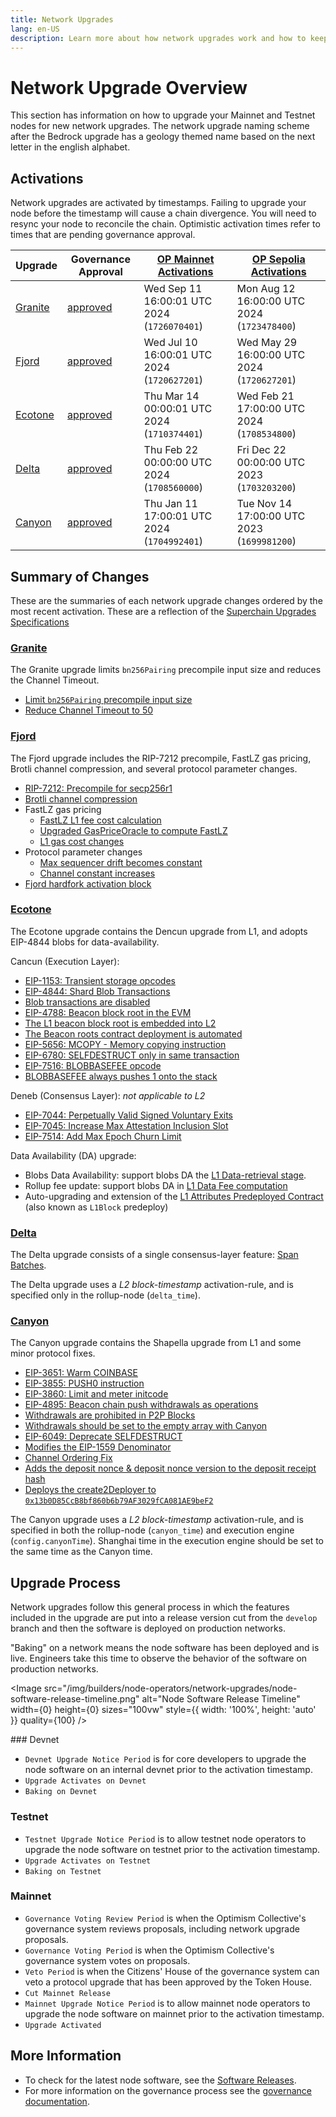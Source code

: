 ```yaml
---
title: Network Upgrades
lang: en-US
description: Learn more about how network upgrades work and how to keep your nodes up to date.
---
```



# Network Upgrade Overview

This section has information on how to upgrade your Mainnet and Testnet nodes
for new network upgrades. The network upgrade naming scheme after the Bedrock
upgrade has a geology themed name based on the next letter in the english
alphabet.

## Activations

Network upgrades are activated by timestamps. Failing to upgrade your node
before the timestamp will cause a chain divergence. You will need to resync
your node to reconcile the chain. Optimistic activation times refer to times
that are pending governance approval.

| Upgrade                                                             | Governance Approval                                                                        | [OP Mainnet Activations](https://github.com/ethereum-optimism/superchain-registry/blob/main/superchain/configs/mainnet/superchain.toml) | [OP Sepolia Activations](https://github.com/ethereum-optimism/superchain-registry/blob/main/superchain/configs/sepolia/superchain.toml) |
| ------------------------------------------------------------------- | ------------------------------------------------------------------------------------------ | --------------------------------------------------------------------------------------------------------------------------------------- | --------------------------------------------------------------------------------------------------------------------------------------- |
| [Granite](https://specs.optimism.io/protocol/granite/overview.html) | [approved](https://gov.optimism.io/t/upgrade-proposal-10-granite-network-upgrade/8733)     | Wed Sep 11 16:00:01 UTC 2024 (`1726070401`)                                                                                             | Mon Aug 12 16:00:00 UTC 2024 (`1723478400`)                                                                                             |
| [Fjord](https://specs.optimism.io/protocol/fjord/overview.html)     | [approved](https://gov.optimism.io/t/upgrade-proposal-9-fjord-network-upgrade/8236)        | Wed Jul 10 16:00:01 UTC 2024 (`1720627201`)                                                                                             | Wed May 29 16:00:00 UTC 2024 (`1720627201`)                                                                                             |
| [Ecotone](https://specs.optimism.io/protocol/ecotone/overview.html) | [approved](https://gov.optimism.io/t/upgrade-proposal-5-ecotone-network-upgrade/7669)      | Thu Mar 14 00:00:01 UTC 2024 (`1710374401`)                                                                                             | Wed Feb 21 17:00:00 UTC 2024 (`1708534800`)                                                                                             |
| [Delta](https://specs.optimism.io/protocol/delta/overview.html)     | [approved](https://gov.optimism.io/t/final-upgrade-proposal-3-delta-network-upgrade/7310)  | Thu Feb 22 00:00:00 UTC 2024 (`1708560000`)                                                                                             | Fri Dec 22 00:00:00 UTC 2023 (`1703203200`)                                                                                             |
| [Canyon](https://specs.optimism.io/protocol/canyon/overview.html)   | [approved](https://gov.optimism.io/t/final-upgrade-proposal-2-canyon-network-upgrade/7088) | Thu Jan 11 17:00:01 UTC 2024 (`1704992401`)                                                                                             | Tue Nov 14 17:00:00 UTC 2023 (`1699981200`)                                                                                             |

## Summary of Changes

These are the summaries of each network upgrade changes ordered by the most 
recent activation. These are a reflection of the [Superchain Upgrades Specifications](https://specs.optimism.io/protocol/superchain-upgrades.html)

### [Granite](https://specs.optimism.io/protocol/granite/overview.html)

The Granite upgrade limits `bn256Pairing` precompile input size and reduces the Channel Timeout.

*   [Limit `bn256Pairing` precompile input size](https://specs.optimism.io/protocol/granite/exec-engine.html#bn256pairing-precompile-input-restriction)
*   [Reduce Channel Timeout to 50](https://specs.optimism.io/protocol/granite/derivation.html#reduce-channel-timeout)

### [Fjord](https://specs.optimism.io/protocol/fjord/overview.html)

The Fjord upgrade includes the RIP-7212 precompile, FastLZ gas pricing, Brotli channel compression, and several protocol parameter changes.

*   [RIP-7212: Precompile for secp256r1](https://specs.optimism.io/protocol/precompiles.html#P256VERIFY)
*   [Brotli channel compression](https://specs.optimism.io/fjord/exec-engine.html#fees)
*   FastLZ gas pricing
    *   [FastLZ L1 fee cost calculation](https://specs.optimism.io/fjord/exec-engine.html#fees)
    *   [Upgraded GasPriceOracle to compute FastLZ](https://specs.optimism.io/fjord/derivation.html#gaspriceoracle-deployment)
    *   [L1 gas cost changes](https://specs.optimism.io/fjord/predeploys.html#l1-gas-usage-estimation)
*   Protocol parameter changes
    *   [Max sequencer drift becomes constant](https://specs.optimism.io/fjord/derivation.html#constant-maximum-sequencer-drift)
    *   [Channel constant increases](https://specs.optimism.io/fjord/derivation.html#increasing-max_rlp_bytes_per_channel-and-max_channel_bank_size)
*   [Fjord hardfork activation block](https://specs.optimism.io/fjord/derivation.html#network-upgrade-automation-transactions)

### [Ecotone](https://specs.optimism.io/protocol/ecotone/overview.html)

The Ecotone upgrade contains the Dencun upgrade from L1, and adopts EIP-4844 blobs for data-availability.

Cancun (Execution Layer):

*   [EIP-1153: Transient storage opcodes](https://eips.ethereum.org/EIPS/eip-1153)
*   [EIP-4844: Shard Blob Transactions](https://eips.ethereum.org/EIPS/eip-4844)
*   [Blob transactions are disabled](https://specs.optimism.io/protocol/exec-engine.html#ecotone-disable-blob-transactions)
*   [EIP-4788: Beacon block root in the EVM](https://eips.ethereum.org/EIPS/eip-4788)
*   [The L1 beacon block root is embedded into L2](https://specs.optimism.io/protocol/exec-engine.html#ecotone-beacon-block-root)
*   [The Beacon roots contract deployment is automated](https://specs.optimism.io/protocol/derivation.html#ecotone-beacon-block-roots-contract-deployment-eip-4788)
*   [EIP-5656: MCOPY - Memory copying instruction](https://eips.ethereum.org/EIPS/eip-5656)
*   [EIP-6780: SELFDESTRUCT only in same transaction](https://eips.ethereum.org/EIPS/eip-6780)
*   [EIP-7516: BLOBBASEFEE opcode](https://eips.ethereum.org/EIPS/eip-7516)
*   [BLOBBASEFEE always pushes 1 onto the stack](https://specs.optimism.io/protocol/exec-engine.html#ecotone-disable-blob-transactions)

Deneb (Consensus Layer): *not applicable to L2*

*   [EIP-7044: Perpetually Valid Signed Voluntary Exits](https://eips.ethereum.org/EIPS/eip-7044)
*   [EIP-7045: Increase Max Attestation Inclusion Slot](https://eips.ethereum.org/EIPS/eip-7045)
*   [EIP-7514: Add Max Epoch Churn Limit](https://eips.ethereum.org/EIPS/eip-7514)

Data Availability (DA) upgrade:

*   Blobs Data Availability: support blobs DA the [L1 Data-retrieval stage](https://specs.optimism.io/protocol/derivation.html#ecotone-blob-retrieval).
*   Rollup fee update: support blobs DA in [L1 Data Fee computation](https://specs.optimism.io/protocol/exec-engine.html#ecotone-l1-cost-fee-changes-eip-4844-da)
*   Auto-upgrading and extension of the [L1 Attributes Predeployed Contract](https://specs.optimism.io/protocol/deposits.html#ecotone-l1block-upgrade)
    (also known as `L1Block` predeploy)

### [Delta](https://specs.optimism.io/protocol/delta/overview.html)

The Delta upgrade consists of a single consensus-layer feature: [Span Batches](https://specs.optimism.io/protocol/delta/span-batches.html).

The Delta upgrade uses a *L2 block-timestamp* activation-rule, and is specified only in the rollup-node (`delta_time`).

### [Canyon](https://specs.optimism.io/protocol/canyon/overview.html)

The Canyon upgrade contains the Shapella upgrade from L1 and some minor protocol fixes.

*   [EIP-3651: Warm COINBASE](https://eips.ethereum.org/EIPS/eip-3651)
*   [EIP-3855: PUSH0 instruction](https://eips.ethereum.org/EIPS/eip-3855)
*   [EIP-3860: Limit and meter initcode](https://eips.ethereum.org/EIPS/eip-3860)
*   [EIP-4895: Beacon chain push withdrawals as operations](https://eips.ethereum.org/EIPS/eip-4895)
*   [Withdrawals are prohibited in P2P Blocks](https://specs.optimism.io/protocol/rollup-node-p2p.html#block-validation)
*   [Withdrawals should be set to the empty array with Canyon](https://specs.optimism.io/protocol/derivation.html#building-individual-payload-attributes)
*   [EIP-6049: Deprecate SELFDESTRUCT](https://eips.ethereum.org/EIPS/eip-6049)
*   [Modifies the EIP-1559 Denominator](https://specs.optimism.io/protocol/exec-engine.html#1559-parameters)
*   [Channel Ordering Fix](https://specs.optimism.io/protocol/derivation.html#reading)
*   [Adds the deposit nonce & deposit nonce version to the deposit receipt hash](https://specs.optimism.io/protocol/deposits.html#deposit-receipt)
*   [Deploys the create2Deployer to `0x13b0D85CcB8bf860b6b79AF3029fCA081AE9beF2`](https://specs.optimism.io/protocol/predeploys.html#create2deployer)

The Canyon upgrade uses a *L2 block-timestamp* activation-rule, and is specified in both the
rollup-node (`canyon_time`) and execution engine (`config.canyonTime`). Shanghai time in the
execution engine should be set to the same time as the Canyon time.

## Upgrade Process

Network upgrades follow this general process in which the features included in
the upgrade are put into a release version cut from the `develop` branch and
then the software is deployed on production networks.

<Callout type="info">
  "Baking" on a network means the node software has been deployed and is live.
  Engineers take this time to observe the behavior of the software on
  production networks.
</Callout>

<Image src="/img/builders/node-operators/network-upgrades/node-software-release-timeline.png" alt="Node Software Release Timeline" width={0} height={0} sizes="100vw" style={{ width: '100%', height: 'auto' }} quality={100} />

<Steps>
  ### Devnet

  *   `Devnet Upgrade Notice Period` is for core developers to upgrade the
      node software on an internal devnet prior to the activation timestamp.
  *   `Upgrade Activates on Devnet`
  *   `Baking on Devnet`

  ### Testnet

  *   `Testnet Upgrade Notice Period` is to allow testnet node operators to
      upgrade the node software on testnet prior to the activation timestamp.
  *   `Upgrade Activates on Testnet`
  *   `Baking on Testnet`

  ### Mainnet

  *   `Governance Voting Review Period` is when the Optimism Collective's
      governance system reviews proposals, including network upgrade proposals.
  *   `Governance Voting Period` is when the Optimism Collective's governance
      system votes on proposals.
  *   `Veto Period` is when the Citizens' House of the governance system can
      veto a protocol upgrade that has been approved by the Token House.
  *   `Cut Mainnet Release`
  *   `Mainnet Upgrade Notice Period` is to allow mainnet node operators to
      upgrade the node software on mainnet prior to the activation timestamp.
  *   `Upgrade Activated`
</Steps>

## More Information

*   To check for the latest node software, see the [Software Releases](/builders/node-operators/releases).
*   For more information on the governance process see the [governance documentation](https://community.optimism.io/docs/governance/).
